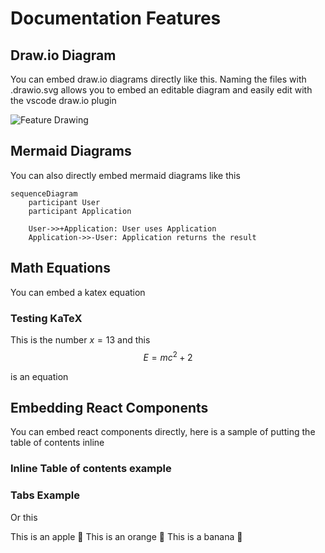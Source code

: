 # Documentation Features

## Draw.io Diagram

You can embed draw.io diagrams directly like this.  Naming the files with .drawio.svg allows you to embed an editable diagram and easily edit with the vscode draw.io plugin

![Feature Drawing](./feature_one.drawio.svg)


## Mermaid Diagrams

You can also directly embed mermaid diagrams like this

```mermaid
sequenceDiagram
    participant User
    participant Application

    User->>+Application: User uses Application
    Application->>-User: Application returns the result
```


## Math Equations

You can embed a katex equation

### Testing KaTeX

This is the number $x = 13$ and this
$$
E = mc^2 + 2
$$

is an equation

## Embedding React Components

You can embed react components directly, here is a sample of putting the table of contents inline


### Inline Table of contents example


<TOCInline toc={toc} />


### Tabs Example
Or this


<Tabs>
  <TabItem value="apple" label="Apple" default>
    This is an apple 🍎
  </TabItem>
  <TabItem value="orange" label="Orange">
    This is an orange 🍊
  </TabItem>
  <TabItem value="banana" label="Banana">
    This is a banana 🍌
  </TabItem>
</Tabs>